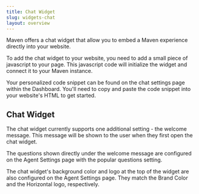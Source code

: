 ```yaml
---
title: Chat Widget
slug: widgets-chat
layout: overview
---
```


Maven offers a chat widget that allow you to embed a Maven experience directly into your website.

To add the chat widget to your website, you need to add a small piece of javascript to your page. 
This javascript code will initialize the widget and connect it to your Maven instance.

Your personalized code snippet can be found on the chat settings 
page within the Dashboard. You'll need to copy and paste the code snippet into your website's HTML to get started. 

## Chat Widget

The chat widget currently supports one additional setting - the welcome message. This message will be
shown to the user when they first open the chat widget. 

The questions shown directly under the welcome message are configured on the Agent Settings page with 
the popular questions setting.

The chat widget's background color and logo at the top of the widget are also configured on the Agent Settings page.
They match the Brand Color and the Horizontal logo, respectively.